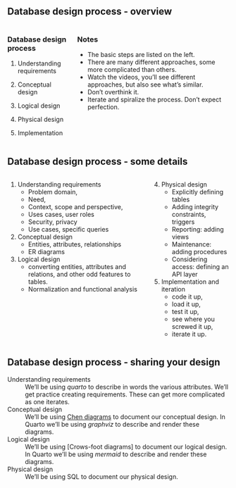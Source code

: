 <!-- # Database design process -->

## Database design process - overview

:::: {.columns}
::: {.column}
### Database design process

1. Understanding requirements

2. Conceptual design

3. Logical design

4. Physical design

5. Implementation

:::
::: {.column}
### Notes

- The basic steps are listed on the left.
- There are many different approaches, some more complicated than others.
- Watch the videos, you'll see different approaches, but also see what's similar.
- Don't overthink it.
- Iterate and spiralize the process.  Don't expect perfection.
:::
::::


## Database design process - some details

:::: {.columns}
::: {.column}

1. Understanding requirements
    * Problem domain,
    * Need,
    * Context, scope and perspective,
    * Uses cases, user roles
    * Security, privacy
    * Use cases, specific queries
2. Conceptual design
    * Entities, attributes, relationships
    * ER diagrams
3. Logical design
    * converting entities, attributes and relations, and other odd features to tables. 
    * Normalization and functional analysis

:::
::: {.column}
4. Physical design
    * Explicitly defining tables
    * Adding integrity constraints, triggers
    * Reporting: adding views
    * Maintenance: adding procedures
    * Considering access: defining an API layer
5. Implementation and iteration
    * code it up,
    * load it up, 
    * test it up,
    * see where you screwed it up,
    * iterate it up.
:::
::::

## Database design process - sharing your design

Understanding requirements
: We'll be using *quarto* to describe in words the various attributes.  We'll get practice
creating requirements.  These can get more complicated as one iterates.

Conceptual design
: We'll be using [Chen diagrams ](https://dl.acm.org/doi/10.1145/320434.320440) to document our conceptual design.  In Quarto we'll be using *graphviz* to describe and render these diagrams.

Logical design
: We'll be using [Crows-foot diagrams] to document our logical design. In Quarto we'll be using *mermaid* to describe and render these diagrams.

Physical design
: We'll be using SQL to document our physical design.

